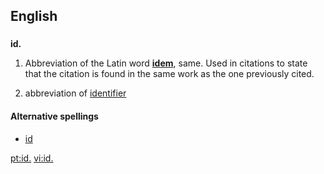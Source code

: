 {{also|Appendix:Variations of "id"}}
==English==

==={{abbreviation}}===
'''id.'''

# Abbreviation of the Latin word '''[[idem]]''', same. Used in citations to state that the citation is found in the same work as the one previously cited.
# {{computing}} abbreviation of [[identifier]]

====Alternative spellings====
* [[id]]

[[pt:id.]]
[[vi:id.]]